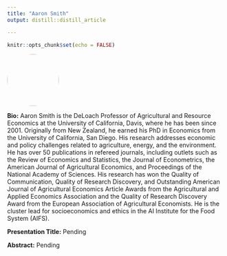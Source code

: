 ```yaml
---
title: "Aaron Smith"
output: distill::distill_article

---
```


```r
knitr::opts_chunk$set(echo = FALSE)
```


:::float-left

<img src="images/Aaron_Smith.jpg" style="width: 120px; height: 120px; object-fit: cover; border-radius: 50%;">

**Bio:** Aaron Smith is the DeLoach Professor of Agricultural and Resource Economics at the University of California, Davis, where he has been since 2001. Originally from New Zealand, he earned his PhD in Economics from the University of California, San Diego. His research addresses economic and policy challenges related to agriculture, energy, and the environment. He has over 50 publications in refereed journals, including outlets such as the Review of Economics and Statistics, the Journal of Econometrics, the American Journal of Agricultural Economics, and Proceedings of the National Academy of Sciences. His research has won the Quality of Communication, Quality of Research Discovery, and Outstanding American Journal of Agricultural Economics Article Awards from the Agricultural and Applied Economics Association and the Quality of Research Discovery Award from the European Association of Agricultural Economists. He is the cluster lead for socioeconomics and ethics in the AI Institute for the Food System (AIFS).

**Presentation Title:** Pending

**Abstract:** Pending


:::









